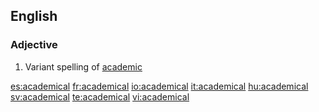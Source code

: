==English==
===Adjective===
{{infl|en|adjective}}
# Variant spelling of [[academic]]

[[es:academical]]
[[fr:academical]]
[[io:academical]]
[[it:academical]]
[[hu:academical]]
[[sv:academical]]
[[te:academical]]
[[vi:academical]]